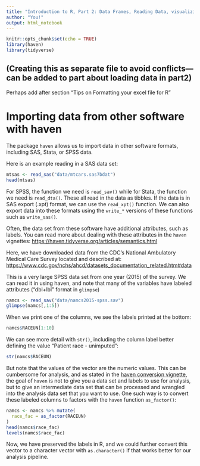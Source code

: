 ```yaml
---
title: "Introduction to R, Part 2: Data Frames, Reading Data, visualizing data with ggplot2"
author: "You!"
output: html_notebook
---
```


```r
knitr::opts_chunk$set(echo = TRUE)
library(haven)
library(tidyverse)

```

## (Creating this as separate file to avoid conflicts---can be added to part about loading data in part2)

Perhaps add after section "Tips on Formatting your excel file for R"

# Importing data from other software with haven

The package `haven` allows us to import data in other software formats, including SAS, Stata, or SPSS data.

Here is an example reading in a SAS data set:

```r
mtsas <- read_sas("data/mtcars.sas7bdat")
head(mtsas)
```

For SPSS, the function we need is `read_sav()` while for Stata, the function we need is `read_dta()`. These all read in the data as tibbles. If the data is in SAS export (.xpt) format, we can use the `read_xpt()` function. We can also export data into these formats using the `write_*` versions of these functions such as `write_sas()`.

Often, the data set from these software have additional attributes, such as labels. You can read more about dealing with these attributes in the `haven` vignettes: <https://haven.tidyverse.org/articles/semantics.html>

Here, we have downloaded data from the CDC's National Ambulatory Medical Care Survey located and described at: <https://www.cdc.gov/nchs/ahcd/datasets_documentation_related.htm#data>

This is a very large SPSS data set from one year (2015) of the survey. We can read it in using haven, and note that many of the variables have labeled attributes ("dbl+lbl" format in `glimpse`)

```r
namcs <- read_sav("data/namcs2015-spss.sav")
glimpse(namcs[,1:5])
```

When we print one of the columns, we see the labels printed at the bottom:

```r
namcs$RACEUN[1:10]
```

We can see more detail with `str()`, including the column label better defining the value "Patient race - unimputed":

```r
str(namcs$RACEUN)
```

But note that the values of the vector are the numeric values. This can be cumbersome for analysis, and as stated in the [haven conversion vignette](https://haven.tidyverse.org/articles/semantics.html), the goal of `haven` is not to give you a data set and labels to use for analysis, but to give an intermediate data set that can be processed and wrangled into the analysis data set that you want to use. One such way is to convert these labeled columns to factors with the `haven` function `as_factor()`:

```r
namcs <- namcs %>% mutate(
  race_fac = as_factor(RACEUN)
)
head(namcs$race_fac)
levels(namcs$race_fac)
```

Now, we have preserved the labels in R, and we could further convert this vector to a character vector with `as.character()` if that works better for our analysis pipeline.

